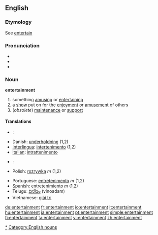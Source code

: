 ==English==

===Etymology===
See [[entertain]]

===Pronunciation===
*{{IPA|/ɛntɝˈteɪnəmt/}}
*{{audio|en-us-entertainment.ogg|Audio (US)}}
*{{audio|en-us-entertainment1.ogg|Audio (US)}}

===Noun===
'''entertainment'''
# something [[amusing]] or [[entertaining]]
# a [[show]] put on for the [[enjoyment]] or [[amusement]] of others
#(''obsolete'') [[maintenance]] or [[support]]

====Translations====
{{top}}
*{{ar}}: {{KUchar|[[لهو]]}}
*Danish: [[underholdning]] (1,2)
*[[Interlingua]]: [[intertenimento]] (1,2)
*[[italian]]: [[intrattenimento]] {{m}}
*{{ku}}: {{KUchar|[[ئاهه‌نگ]]}}
*Polish: [[rozrywka]] ''m'' (1,2)
{{mid}}
*Portuguese: [[entretenimento]] ''m'' (1,2)
*Spanish: [[entretenimiento]] ''m'' (1,2)
*Telugu: [[వినోదం]] (vinoadam)
*Vietnamese: [[giải trí]]
{{bottom}}

[[Category:Entertainment|*]]
[[Category:English nouns]]
[[de:entertainment]]
[[fr:entertainment]]
[[io:entertainment]]
[[it:entertainment]]
[[hu:entertainment]]
[[ja:entertainment]]
[[pt:entertainment]]
[[simple:entertainment]]
[[fi:entertainment]]
[[ta:entertainment]]
[[vi:entertainment]]
[[zh:entertainment]]